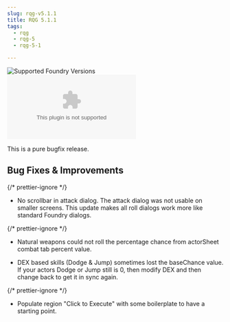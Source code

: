 ```yaml
---
slug: rqg-v5.1.1
title: RQG 5.1.1
tags:
  - rqg
  - rqg-5
  - rqg-5-1

---
```


![Supported Foundry Versions](https://img.shields.io/endpoint?url=https://foundryshields.com/version?url=https://github.com/sun-dragon-cult/fvtt-system-rqg/releases/download/v5.1.1/system.json)
![Download Count](https://img.shields.io/github/downloads/sun-dragon-cult/fvtt-system-rqg/v5.1.1/rqg.zip)

This is a pure bugfix release.

## Bug Fixes & Improvements

{/* prettier-ignore */}
- No scrollbar in attack dialog. The attack dialog was not usable on smaller screens. This update
  makes all roll dialogs work more like standard Foundry dialogs. <GithubIssue issue="797" repo="fvtt-system-rqg" />

{/* prettier-ignore */}
- Natural weapons could not roll the percentage chance from actorSheet combat tab percent value. <GithubIssue issue="798" repo="fvtt-system-rqg" />

- DEX based skills (Dodge & Jump) sometimes lost the baseChance value. If your actors Dodge or Jump still is 0, then modify
DEX and then change back to get it in sync again. <GithubIssue issue="799" repo="fvtt-system-rqg" />

{/* prettier-ignore */}
- Populate region "Click to Execute" with some boilerplate to have a starting point. <GithubIssue issue="794" repo="fvtt-system-rqg" />
